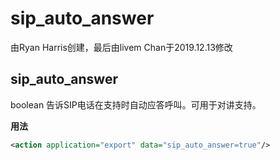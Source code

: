 # sip_auto_answer

由Ryan Harris创建，最后由livem Chan于2019.12.13修改

## sip_auto_answer

boolean 告诉SIP电话在支持时自动应答呼叫。可用于对讲支持。

**用法**

```xml
<action application="export" data="sip_auto_answer=true"/>
```